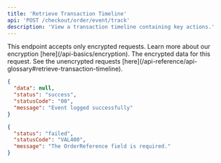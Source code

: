 ```yaml
---
title: 'Retrieve Transaction Timeline'
api: 'POST /checkout/order/event/track'
description: 'View a transaction timeline containing key actions.'
---
```


<Warning>
This endpoint accepts only encrypted requests. Learn more about our encryption [here](/api-basics/encryption).
</Warning>

<ParamField body="data" type="string" placeholder="enter encrypted value" required>
  The encrypted data for this request. See the unencrypted requests [here](/api-reference/api-glossary#retrieve-transaction-timeline).
</ParamField>

<ResponseExample>

```json 200
{
  "data": null,
  "status": "success",
  "statusCode": "00",
  "message": "Event logged successfully"
}
```

```json 400
{
  "status": "failed",
  "statusCode": "VAL400",
  "message": "The OrderReference field is required."
}
```

</ResponseExample>
